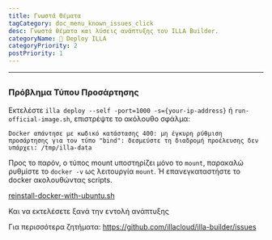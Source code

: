 ```yaml
---
title: Γνωστά Θέματα
tagCategory: doc_menu_known_issues_click
desc: Γνωστά θέματα και λύσεις ανάπτυξης του ILLA Builder.
categoryName: 👷 Deploy ILLA
categoryPriority: 2
postPriority: 1
---
```


* * *

## <h2 hidden>Γνωστά θέματα</h2>

### Πρόβλημα Τύπου Προσάρτησης

Εκτελέστε `illa deploy --self -port=1000 -s={your-ip-address}` ή `run-official-image.sh`, επιστρέψτε το ακόλουθο σφάλμα:

`Docker απάντησε με κωδικό κατάστασης 400: μη έγκυρη ρύθμιση προσάρτησης για τον τύπο "bind": δεσμεύστε τη διαδρομή προέλευσης δεν υπάρχει: /tmp/illa-data`

Προς το παρόν, ο τύπος mount υποστηρίζει μόνο το `mount`, παρακαλώ ρυθμίστε το `docker -v` ως λειτουργία `mount`. Ή επανεγκαταστήστε το docker ακολουθώντας scripts.

[reinstall-docker-with-ubuntu.sh](https://github.com/illacloud/deploy-illa-manually/blob/main/utils/reinstall-docker-with-ubuntu.sh)

Και να εκτελέσετε ξανά την εντολή ανάπτυξης

Για περισσότερα ζητήματα: https://github.com/illacloud/illa-builder/issues
